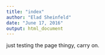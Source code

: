 ---
title: "index"
author: "Elad Sheinfeld"
date: "June 17, 2016"
output: html_document
---


just testing the page thingy, carry on.

